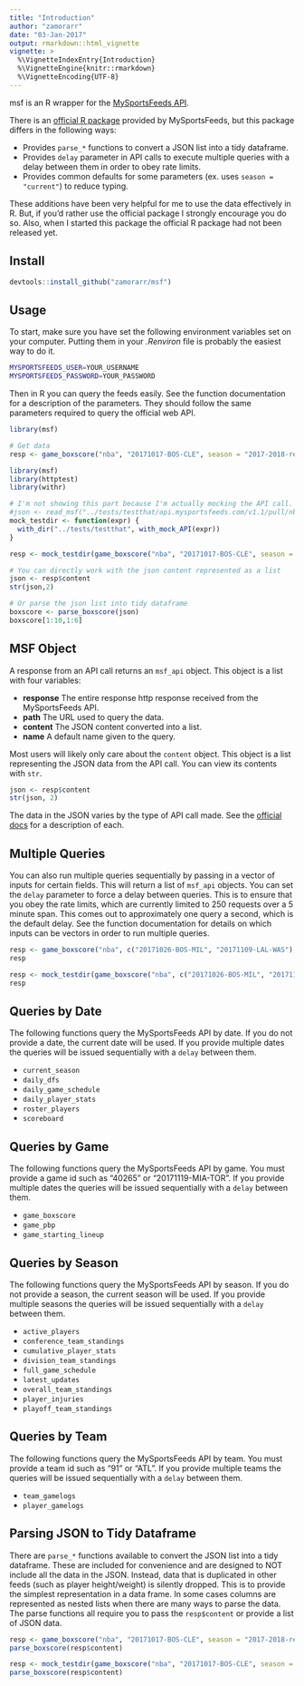 ```yaml
---
title: "Introduction"
author: "zamorarr"
date: "03-Jan-2017"
output: rmarkdown::html_vignette
vignette: >
  %\VignetteIndexEntry{Introduction}
  %\VignetteEngine{knitr::rmarkdown}
  %\VignetteEncoding{UTF-8}
---
```


msf is an R wrapper for the [MySportsFeeds API](https://www.mysportsfeeds.com/).

There is an [official R package](https://github.com/MySportsFeeds/mysportsfeeds-r) provided by MySportsFeeds, but this package differs in the following ways:

- Provides `parse_*` functions to convert a JSON list into a tidy dataframe. 
- Provides `delay` parameter in API calls to execute multiple queries with a delay between them in order to obey rate limits.
- Provides common defaults for some parameters (ex. uses `season = "current"`) to reduce typing.

These additions have been very helpful for me to use the data effectively in R. But, if you'd rather use the official package I strongly encourage you do so. Also, when I started this package the official R package had not been released yet. 

## Install
```R
devtools::install_github("zamorarr/msf")
```

## Usage
To start, make sure you have set the following environment variables set on your computer. Putting them in your *.Renviron* file is probably the easiest way to do it.

```sh
MYSPORTSFEEDS_USER=YOUR_USERNAME
MYSPORTSFEEDS_PASSWORD=YOUR_PASSWORD
```

Then in R you can query the feeds easily. See the function documentation for a description of the parameters. They should follow the same parameters required to query the official web API.

```r
library(msf)

# Get data
resp <- game_boxscore("nba", "20171017-BOS-CLE", season = "2017-2018-regular")
```

```r
library(msf)
library(httptest)
library(withr)

# I'm not showing this part because I'm actually mocking the API call. No need to confuse the user.
#json <- read_msf("../tests/testthat/api.mysportsfeeds.com/v1.1/pull/nba/2017-2018-regular/game_boxscore.json-49e732.json")
mock_testdir <- function(expr) {
  with_dir("../tests/testthat", with_mock_API(expr))
}

resp <- mock_testdir(game_boxscore("nba", "20171017-BOS-CLE", season = "2017-2018-regular"))
```

```r
# You can directly work with the json content represented as a list
json <- resp$content
str(json,2)

# Or parse the json list into tidy dataframe
boxscore <- parse_boxscore(json)
boxscore[1:10,1:6]
```


## MSF Object
A response from an API call returns an `msf_api` object. This object is a list with four variables:

- **response** The entire response http response received from the MySportsFeeds API.
- **path** The URL used to query the data.
- **content** The JSON content converted into a list.
- **name** A default name given to the query.

Most users will likely only care about the `content` object. This object is a list representing the JSON data from the API call. You can view its contents with `str`.

```r
json <- resp$content
str(json, 2)
```

The data in the JSON varies by the type of API call made. See the [official docs](https://www.mysportsfeeds.com/data-feeds/api-docs) for a description of each.

## Multiple Queries
You can also run multiple queries sequentially by passing in a vector of inputs for certain fields. This will return a list of `msf_api` objects. You can set the `delay` parameter to force a delay between queries. This is to ensure that you obey the rate limits, which are currently limited to 250 requests over a 5 minute span. This comes out to approximately one query a second, which is the default delay. See the function documentation for details on which inputs can be vectors in order to run multiple queries.

```r
resp <- game_boxscore("nba", c("20171026-BOS-MIL", "20171109-LAL-WAS"), delay = 1)
resp
```

```r
resp <- mock_testdir(game_boxscore("nba", c("20171026-BOS-MIL", "20171109-LAL-WAS"), delay = 1))
resp
```

## Queries by Date
The following functions query the MySportsFeeds API by date. If you do not provide a date, the current date will be used. If you provide multiple dates the queries will be issued sequentially with a `delay` between them.

- `current_season`
- `daily_dfs`
- `daily_game_schedule`
- `daily_player_stats`
- `roster_players`
- `scoreboard`

## Queries by Game
The following functions query the MySportsFeeds API by game. You must provide a game id such as "40265" or "20171119-MIA-TOR". If you provide multiple dates the queries will be issued sequentially with a `delay` between them.

- `game_boxscore`
- `game_pbp`
- `game_starting_lineup`

## Queries by Season
The following functions query the MySportsFeeds API by season. If you do not provide a season, the current season will be used. If you provide multiple seasons the queries will be issued sequentially with a `delay` between them.

- `active_players`
- `conference_team_standings`
- `cumulative_player_stats`
- `division_team_standings`
- `full_game_schedule`
- `latest_updates`
- `overall_team_standings`
- `player_injuries`
- `playoff_team_standings`

## Queries by Team
The following functions query the MySportsFeeds API by team. You must provide a team id such as "91" or "ATL". If you provide multiple teams the queries will be issued sequentially with a `delay` between them.

- `team_gamelogs`
- `player_gamelogs`

## Parsing JSON to Tidy Dataframe
There are `parse_*` functions available to convert the JSON list into a tidy dataframe. These are included for convenience and are designed to NOT include all the data in the JSON. Instead, data that is duplicated in other feeds (such as player height/weight) is silently dropped. This is to provide the simplest representation in a data frame. In some cases columns are represented as nested lists when there are many ways to parse the data. The parse functions all require you to pass the `resp$content` or provide a list of JSON data.

```r
resp <- game_boxscore("nba", "20171017-BOS-CLE", season = "2017-2018-regular")
parse_boxscore(resp$content)
```

```r
resp <- mock_testdir(game_boxscore("nba", "20171017-BOS-CLE", season = "2017-2018-regular"))
parse_boxscore(resp$content)
```

